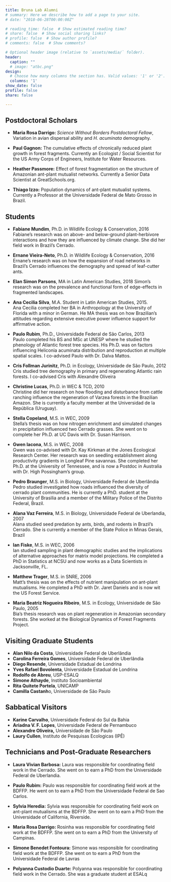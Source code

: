 ```yaml
---
title: Bruna Lab Alumni
# summary: Here we describe how to add a page to your site.
# date: "2018-06-28T00:00:00Z"

# reading_time: false  # Show estimated reading time?
# share: false  # Show social sharing links?
# profile: false  # Show author profile?
# comments: false  # Show comments?

# Optional header image (relative to `assets/media/` folder).
header:
  caption: ""
  # image: "atbc.png"
design:
  # Choose how many columns the section has. Valid values: '1' or '2'.
  columns: '1'
show_date: false
profile: false
share: false 

---
```

 
<!-- # Bruna Lab Alumni -->

## Postdoctoral Scholars  

- **Maria Rosa Darrigo: ** *Science Without Borders Postdoctoral Fellow*, Variation in avian dispersal ability and *H. acuminata* demography. 

- **Paul Gagnon:** The cumulative effects of chronically reduced plant growth in forest fragments. Currently an Ecologist / Social Scientist for the US Army Corps of Engineers, Institute for Water Resources.
 
- **Heather Passmore:** Effect of forest fragmentation on the structure of Amazonian ant-plant mutualist networks. Currently a Senior Data Scientist at GreatSchools.org.
 
- **Thiago Izzo:** Population dynamics of ant-plant mutualist systems.  Currently a Professor at the Universidade Federal de Mato Grosso in Brazil.

## Students

- **Fabiane Mundim**, Ph.D. in Wildlife Ecology & Conservation, 2016  
Fabiane's research was on above- and below-ground plant-herbivore interactions and how they are influenced by climate change. She did her field work in Brazil's Cerrado.

- **Ernane Vieira-Neto**, Ph.D. in Wildlife Ecology & Conservation, 2016  
Ernane's research was on how the expansion of road networks in Brazil's Cerrado influences the demography and spread of leaf-cutter ants.

- **Elan Simon Parsons**, MA in Latin American Studies, 2018
Simon's research was on the prevalence and functional form of edge-effects in fragmented landscapes.

- **Ana Cecilia Silva**, M.A. Student in Latin American Studies, 2015.  
Ana Cecilia completed her BA in Anthropology at the University of Florida with a minor in German. He MA thesis was on how Brazilian’s attitudes regarding extensive executive power influence support for affirmative action.

- **Paulo Rubim**, Ph.D., Universidade Federal de São Carlos, 2013  
Paulo completed his BS and MSc at UNESP where he studied the phenology of Atlantic forest tree species. His Ph.D. was on factors influencing Heliconia acuminata distribution and reproduction at multiple spatial scales. I co-advised Paulo with Dr. Dalva Mattos.

- **Cris Follman Jurinitz**, Ph.D. in Ecology, Universidade de São Paulo, 2012  
Cris studied tree demography in primary and regenerating Atlantic rain forests. I co-advised Cris with Alexandre Oliveira

- **Christine Lucas**, Ph.D. in WEC & TCD, 2010  
Christine did her research on how flooding and disturbance from cattle ranching influence the regeneration of Varzea forests in the Brazilian Amazon. She is currently a faculty member at the Universidad de la República (Uruguay).

- **Stella Copeland**, M.S. in WEC, 2009  
Stella’s thesis was on how nitrogen enrichment and simulated changes in precipitation influenced two Cerrado grasses. She went on to complete her Ph.D. at UC Davis with Dr. Susan Harrison.

- **Gwen Iacona**, M.S. in WEC, 2008  
Gwen was co-advised with Dr. Kay Kirkman at the Jones Ecological Research Center. Her research was on seedling establishment along productivity gradients in Longleaf Pine savannas. She completed her Ph.D. at the University of Tennessee, and is now a Postdoc in Australia with Dr. High Possingham's group.

- **Pedro Braunger**, M.S. in Biology, Universidade Federal de Uberlândia  
Pedro studied investigated how roads influenced the diversity of cerrado plant communities. He is currently a PhD. student at the University of Brasilia and a member of the Military Police of the Distrito Federal, Brazil.

- **Alana Vaz Ferreira**, M.S. in Biology, Universidade Federal de Uberlandia, 2007  
Alana studied seed predation by ants, birds, and rodents in Brazil’s Cerrado. She is currently a member of the State Police in Minas Gerais, Brazil

- **Ian Fiske**, M.S. in WEC, 2006  
Ian studied sampling in plant demographic studies and the implications of alternative approaches for matrix model projections. He completed a PhD in Statistics at NCSU and now works as a Data Scientists in Jacksonville, FL.

- **Matthew Trager**, M.S. in SNRE, 2006  
Matt's thesis was on the effects of nutrient manipulation on ant-plant mutualisms. He completed a PhD with Dr. Jaret Daniels and is now wit the US Forest Service.

- **Maria Beatriz Nogueira Ribeiro**, M.S. in Ecology, Universidade de São Paulo, 2005  
Bia's thesis research was on plant regeneration in Amazonian secondary forests. She worked at the Biological Dynamics of Forest Fragments Project.




## Visiting Graduate Students

- **Alan Nilo da Costa**, Universidade Federal de Uberlândia  
- **Carolina Ferreira Gomes**, Universidade Federal de Uberlândia   
- **Diego Resende**, Universidade Estadual de Londrina  
- **Yves Rafael Bovolenta**, Universidade Estadual de Londrina  
- **Rodolfo de Abreu**, USP-ESALQ  
- **Simone Athayde**, Instituto Socioambiental  
- **Rita Quitete Portela**, UNICAMP  
- **Camilla Castanh**o, Universidade de São Paulo  

## Sabbatical Visitors

- **Karine Carvalho**, Universidade Federal do Sul da Bahia  
- **Ariadna V. F. Lopes**, Universidade Federal de Pernambuco  
- **Alexandre Oliveira,** Universidade de São Paulo  
- **Laury Cullen**, Instituto de Pesquisas Ecologicas (IPÊ)  

## Technicians and Post-Graduate Researchers

- **Laura Vivian Barbosa:** Laura was responsible for coordinating field work in the Cerrado. She went on to earn a PhD from the Universidade Federal de Uberlandia.

- **Paulo Rubim:** Paulo was responsible for coordinating field work at the BDFFP. He went on to earn a PhD from the Universidade Federal de Sao Carlos.

- **Sylvia Heredia:** Sylvia was responsible for coordinating field work on ant-plant mutualisms at the BDFFP. She went on to earn a PhD from the Universidade of California, Riverside.

- **Maria Rosa Darrigo:** Rosinha was responsible for coordinating field work at the BDFFP. She went on to earn a PhD from the University of Campinas.

- **Simone Benedet Fontoura:** Simone was responsible for coordinating field work at the BDFFP. She went on to earn a PhD from the Universidade Federal de Lavras

- **Polyanna Custodio Duarte:** Polyanna was responsible for coordinating field work in the Cerrado. She was a graduate student at ESALq

